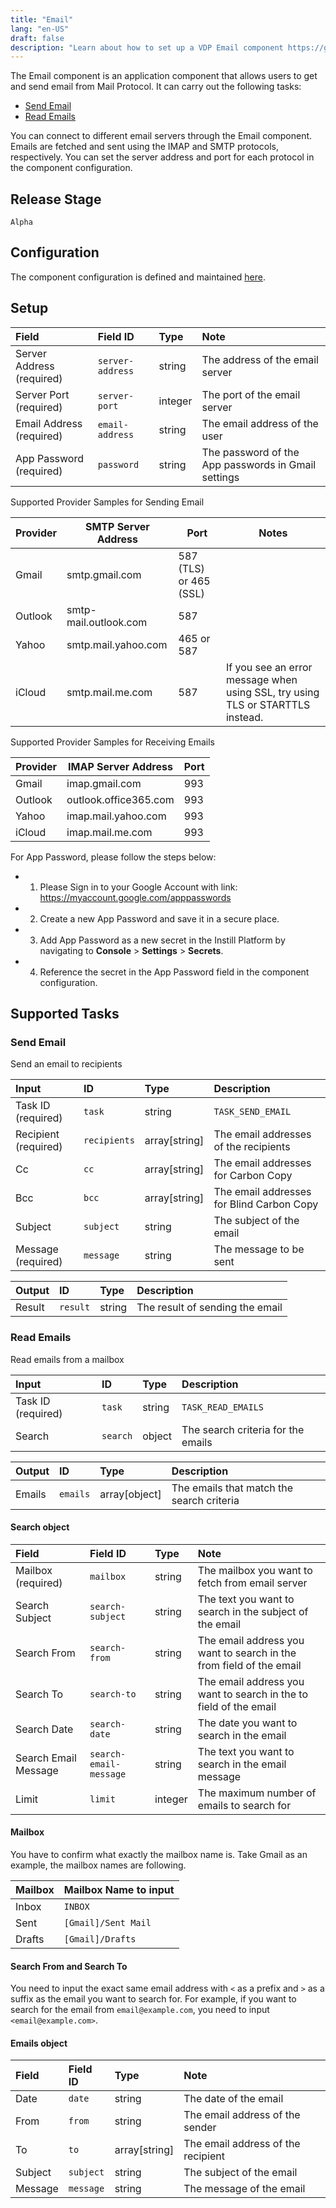 ```yaml
---
title: "Email"
lang: "en-US"
draft: false
description: "Learn about how to set up a VDP Email component https://github.com/instill-ai/instill-core"
---
```


The Email component is an application component that allows users to get and send email from Mail Protocol.
It can carry out the following tasks:

- [Send Email](#send-email)
- [Read Emails](#read-emails)

You can connect to different email servers through the Email component.
Emails are fetched and sent using the IMAP and SMTP protocols, respectively. You can set the server address and port for each protocol in the component configuration.


## Release Stage

`Alpha`



## Configuration

The component configuration is defined and maintained [here](https://github.com/instill-ai/component/blob/main/application/email/v0/config/definition.json).




## Setup


| Field | Field ID | Type | Note |
| :--- | :--- | :--- | :--- |
| Server Address (required) | `server-address` | string | The address of the email server |
| Server Port (required) | `server-port` | integer | The port of the email server |
| Email Address (required) | `email-address` | string | The email address of the user |
| App Password (required) | `password` | string | The password of the App passwords in Gmail settings |

Supported Provider Samples for Sending Email

| Provider | SMTP Server Address | Port | Notes |
| --- | --- | --- | --- |
| Gmail | smtp.gmail.com | 587 (TLS) or 465 (SSL) ||
| Outlook | smtp-mail.outlook.com | 587 ||
| Yahoo | smtp.mail.yahoo.com | 465 or 587 ||
| iCloud | smtp.mail.me.com | 587 | If you see an error message when using SSL, try using TLS or STARTTLS instead. |


Supported Provider Samples for Receiving Emails

| Provider | IMAP Server Address | Port |
| --- | --- | --- |
| Gmail | imap.gmail.com | 993 |
| Outlook | outlook.office365.com | 993 |
| Yahoo | imap.mail.yahoo.com | 993 |
| iCloud | imap.mail.me.com | 993 |


For App Password, please follow the steps below:
 - 1. Please Sign in to your Google Account with link: https://myaccount.google.com/apppasswords
 - 2. Create a new App Password and save it in a secure place.
 - 3. Add App Password as a new secret in the Instill Platform by navigating to **Console** > **Settings** > **Secrets**.
 - 4. Reference the secret in the App Password field in the component configuration.



## Supported Tasks

### Send Email

Send an email to recipients


| Input | ID | Type | Description |
| :--- | :--- | :--- | :--- |
| Task ID (required) | `task` | string | `TASK_SEND_EMAIL` |
| Recipient (required) | `recipients` | array[string] | The email addresses of the recipients |
| Cc | `cc` | array[string] | The email addresses for Carbon Copy |
| Bcc | `bcc` | array[string] | The email addresses for Blind Carbon Copy |
| Subject | `subject` | string | The subject of the email |
| Message (required) | `message` | string | The message to be sent |



| Output | ID | Type | Description |
| :--- | :--- | :--- | :--- |
| Result | `result` | string | The result of sending the email |






### Read Emails

Read emails from a mailbox


| Input | ID | Type | Description |
| :--- | :--- | :--- | :--- |
| Task ID (required) | `task` | string | `TASK_READ_EMAILS` |
| Search | `search` | object | The search criteria for the emails |



| Output | ID | Type | Description |
| :--- | :--- | :--- | :--- |
| Emails | `emails` | array[object] | The emails that match the search criteria |


#### Search object

| Field | Field ID | Type | Note |
| :--- | :--- | :--- | :--- |
| Mailbox (required) | `mailbox` | string | The mailbox you want to fetch from email server |
| Search Subject | `search-subject` | string | The text you want to search in the subject of the email |
| Search From | `search-from` | string | The email address you want to search in the from field of the email |
| Search To | `search-to` | string | The email address you want to search in the to field of the email |
| Search Date | `search-date` | string | The date you want to search in the email |
| Search Email Message | `search-email-message` | string | The text you want to search in the email message |
| Limit | `limit` | integer | The maximum number of emails to search for |


#### Mailbox

You have to confirm what exactly the mailbox name is.
Take Gmail as an example, the mailbox names are following.

| Mailbox | Mailbox Name to input |
| :--- | :--- |
| Inbox | `INBOX` |
| Sent | `[Gmail]/Sent Mail` |
| Drafts | `[Gmail]/Drafts` |


#### Search From and Search To
You need to input the exact same email address with `<` as a prefix and `>` as a suffix as the email you want to search for.
For example, if you want to search for the email from `email@example.com`, you need to input `<email@example.com>`.



#### Emails object

| Field | Field ID | Type | Note |
| :--- | :--- | :--- | :--- |
| Date | `date` | string | The date of the email |
| From | `from` | string | The email address of the sender |
| To | `to` | array[string] | The email address of the recipient |
| Subject | `subject` | string | The subject of the email |
| Message | `message` | string | The message of the email |





